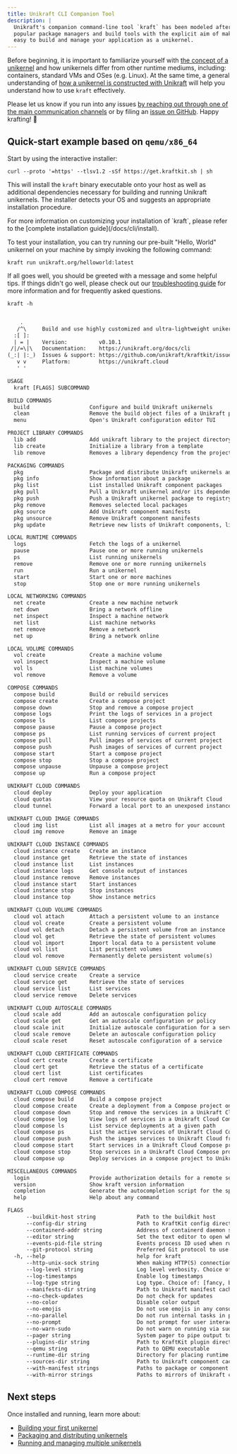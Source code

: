 ```yaml
---
title: Unikraft CLI Companion Tool
description: |
  Unikraft's companion command-line tool `kraft` has been modeled after many
  popular package managers and build tools with the explicit aim of making it
  easy to build and manage your application as a unikernel.
---
```


Before beginning, it is important to familiarize yourself with [the concept of a
unikernel](/docs/concepts/) and how unikernels differ from other runtime
mediums, including: containers, standard VMs and OSes (e.g. Linux).  At the same
time, a general understanding of [how a unikernel is constructed with
Unikraft](/docs/internals/build-process) will help you understand how to use
`kraft` effectively.

Please let us know if you run into any issues [by reaching out through one of
the main communication channels](#) or by filing an [issue on GitHub](#). Happy
krafting! 🐒

## Quick-start example based on `qemu/x86_64`

Start by using the interactive installer:

```shell
curl --proto '=https' --tlsv1.2 -sSf https://get.kraftkit.sh | sh
```

This will install the `kraft` binary executable onto your host as well as
additional dependencies necessary for building and running Unikraft unikernels.
The installer detects your OS and suggests an appropriate installation
procedure.

<Info>
For more information on customizing your installation of `kraft`, please refer
to the [complete installation guide](/docs/cli/install).
</Info>

To test your installation, you can try running our pre-built "Hello, World"
unikernel on your machine by simply invoking the following command:

```
kraft run unikraft.org/helloworld:latest
```

If all goes well, you should be greeted with a message and some helpful tips.
If things didn't go well, please check out our [troubleshooting guide](#) for
more information and for frequently asked questions.

```
kraft -h
```
```txt nocopy=true

    .
   /^\     Build and use highly customized and ultra-lightweight unikernels.
  :[ ]:
  | = |    Version:          v0.10.1
 /|/=\|\   Documentation:    https://unikraft.org/docs/cli
(_:| |:_)  Issues & support: https://github.com/unikraft/kraftkit/issues
   v v     Platform:         https://unikraft.cloud
   ' '

USAGE
  kraft [FLAGS] SUBCOMMAND

BUILD COMMANDS
  build                   Configure and build Unikraft unikernels
  clean                   Remove the build object files of a Unikraft project
  menu                    Open's Unikraft configuration editor TUI

PROJECT LIBRARY COMMANDS
  lib add                 Add unikraft library to the project directory
  lib create              Initialize a library from a template
  lib remove              Removes a library dependency from the project directory

PACKAGING COMMANDS
  pkg                     Package and distribute Unikraft unikernels and their dependencies
  pkg info                Show information about a package
  pkg list                List installed Unikraft component packages
  pkg pull                Pull a Unikraft unikernel and/or its dependencies
  pkg push                Push a Unikraft unikernel package to registry
  pkg remove              Removes selected local packages
  pkg source              Add Unikraft component manifests
  pkg unsource            Remove Unikraft component manifests
  pkg update              Retrieve new lists of Unikraft components, libraries and packages

LOCAL RUNTIME COMMANDS
  logs                    Fetch the logs of a unikernel
  pause                   Pause one or more running unikernels
  ps                      List running unikernels
  remove                  Remove one or more running unikernels
  run                     Run a unikernel
  start                   Start one or more machines
  stop                    Stop one or more running unikernels

LOCAL NETWORKING COMMANDS
  net create              Create a new machine network
  net down                Bring a network offline
  net inspect             Inspect a machine network
  net list                List machine networks
  net remove              Remove a network
  net up                  Bring a network online

LOCAL VOLUME COMMANDS
  vol create              Create a machine volume
  vol inspect             Inspect a machine volume
  vol ls                  List machine volumes
  vol remove              Remove a volume

COMPOSE COMMANDS
  compose build           Build or rebuild services
  compose create          Create a compose project
  compose down            Stop and remove a compose project
  compose logs            Print the logs of services in a project
  compose ls              List compose projects
  compose pause           Pause a compose project
  compose ps              List running services of current project
  compose pull            Pull images of services of current project
  compose push            Push images of services of current project
  compose start           Start a compose project
  compose stop            Stop a compose project
  compose unpause         Unpause a compose project
  compose up              Run a compose project

UNIKRAFT CLOUD COMMANDS
  cloud deploy            Deploy your application
  cloud quotas            View your resource quota on Unikraft Cloud
  cloud tunnel            Forward a local port to an unexposed instance

UNIKRAFT CLOUD IMAGE COMMANDS
  cloud img list          List all images at a metro for your account
  cloud img remove        Remove an image

UNIKRAFT CLOUD INSTANCE COMMANDS
  cloud instance create   Create an instance
  cloud instance get      Retrieve the state of instances
  cloud instance list     List instances
  cloud instance logs     Get console output of instances
  cloud instance remove   Remove instances
  cloud instance start    Start instances
  cloud instance stop     Stop instances
  cloud instance top      Show instance metrics

UNIKRAFT CLOUD VOLUME COMMANDS
  cloud vol attach        Attach a persistent volume to an instance
  cloud vol create        Create a persistent volume
  cloud vol detach        Detach a persistent volume from an instance
  cloud vol get           Retrieve the state of persistent volumes
  cloud vol import        Import local data to a persistent volume
  cloud vol list          List persistent volumes
  cloud vol remove        Permanently delete persistent volume(s)

UNIKRAFT CLOUD SERVICE COMMANDS
  cloud service create    Create a service
  cloud service get       Retrieve the state of services
  cloud service list      List services
  cloud service remove    Delete services

UNIKRAFT CLOUD AUTOSCALE COMMANDS
  cloud scale add         Add an autoscale configuration policy
  cloud scale get         Get an autoscale configuration or policy
  cloud scale init        Initialize autoscale configuration for a service
  cloud scale remove      Delete an autoscale configuration policy
  cloud scale reset       Reset autoscale configuration of a service

UNIKRAFT CLOUD CERTIFICATE COMMANDS
  cloud cert create       Create a certificate
  cloud cert get          Retrieve the status of a certificate
  cloud cert list         List certificates
  cloud cert remove       Remove a certificate

UNIKRAFT CLOUD COMPOSE COMMANDS
  cloud compose build     Build a compose project
  cloud compose create    Create a deployment from a Compose project on Unikraft Cloud
  cloud compose down      Stop and remove the services in a Unikraft Cloud Compose project deployment
  cloud compose log       View logs of services in a Unikraft Cloud Compose project deployment
  cloud compose ls        List service deployments at a given path
  cloud compose ps        List the active services of Unikraft Cloud Compose project
  cloud compose push      Push the images services to Unikraft Cloud from a Compose project
  cloud compose start     Start services in a Unikraft Cloud Compose project deployment
  cloud compose stop      Stop services in a Unikraft Cloud Compose project deployment
  cloud compose up        Deploy services in a compose project to Unikraft Cloud

MISCELLANEOUS COMMANDS
  login                   Provide authorization details for a remote service
  version                 Show kraft version information
  completion              Generate the autocompletion script for the specified shell
  help                    Help about any command

FLAGS
      --buildkit-host string             Path to the buildkit host
      --config-dir string                Path to KraftKit config directory
      --containerd-addr string           Address of containerd daemon socket
      --editor string                    Set the text editor to open when prompt to edit a file
      --events-pid-file string           Events process ID used when running multiple unikernels
      --git-protocol string              Preferred Git protocol to use (default "https")
  -h, --help                             help for kraft
      --http-unix-sock string            When making HTTP(S) connections, pipe requests via this shared socket
      --log-level string                 Log level verbosity. Choice of: [panic, fatal, error, warn, info, debug, trace] (default "info")
      --log-timestamps                   Enable log timestamps
      --log-type string                  Log type. Choice of: [fancy, basic, json] (default "fancy")
      --manifests-dir string             Path to Unikraft manifest cache
      --no-check-updates                 Do not check for updates
      --no-color                         Disable color output
      --no-emojis                        Do not use emojis in any console output
      --no-parallel                      Do not run internal tasks in parallel
      --no-prompt                        Do not prompt for user interaction
      --no-warn-sudo                     Do not warn on running via sudo
      --pager string                     System pager to pipe output to
      --plugins-dir string               Path to KraftKit plugin directory
      --qemu string                      Path to QEMU executable
      --runtime-dir string               Directory for placing runtime files (e.g. pidfiles)
      --sources-dir string               Path to Unikraft component cache
      --with-manifest strings            Paths to package or component manifests
      --with-mirror strings              Paths to mirrors of Unikraft component artifacts
```
## Next steps

Once installed and running, learn more about:

- [Building your first unikernel](/docs/cli/building)
- [Packaging and distributing unikernels](/docs/cli/packaging)
- [Running and managing multiple unikernels](/docs/cli/running)
